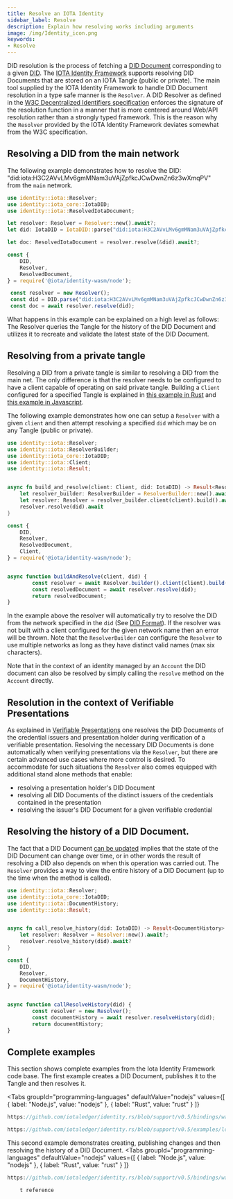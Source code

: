 ```yaml
---
title: Resolve an IOTA Identity
sidebar_label: Resolve
description: Explain how resolving works including arguments
image: /img/Identity_icon.png
keywords:
- Resolve
---
```


DID resolution is the process of fetching a [DID Document](https://www.w3.org/TR/did-core/#dfn-did-documents) corresponding to a given [DID](https://www.w3.org/TR/did-core/#dfn-decentralized-identifiers). 
The [IOTA Identity Framework](https://github.com/iotaledger/identity.rs) supports resolving DID Documents that are stored on an IOTA Tangle (public or private). The main tool supplied 
by the IOTA Identity Framework to handle DID Document resolution in a type safe manner is the `Resolver`. A DID Resolver as defined in the [W3C Decentralized Identifiers specification](https://www.w3.org/TR/did-core/#dfn-did-resolvers)
enforces the signature of the resolution function in a manner that is more centered around Web/API resolution rather than a strongly typed framework. This is the reason why the `Resolver` provided by the IOTA Identity Framework deviates somewhat from 
the W3C specification.


## Resolving a DID from the main network
The following example demonstrates how to resolve the DID: "did:iota:H3C2AVvLMv6gmMNam3uVAjZpfkcJCwDwnZn6z3wXmqPV" from the `main` network. 

<Tabs>
<TabItem value="Rust" label="Rust">

```rust
use identity::iota::Resolver; 
use identity::iota_core::IotaDID;
use identity::iota::ResolvedIotaDocument; 

let resolver: Resolver = Resolver::new().await?; 
let did: IotaDID = IotaDID::parse("did:iota:H3C2AVvLMv6gmMNam3uVAjZpfkcJCwDwnZn6z3wXmqPV")?;

let doc: ResolvedIotaDocument = resolver.resolve(&did).await?; 

```

</TabItem>
<TabItem value="node" label="Node.js">

```js
const {
    DID,
    Resolver,
    ResolvedDocument,
} = require('@iota/identity-wasm/node');

 const resolver = new Resolver();
 const did = DID.parse("did:iota:H3C2AVvLMv6gmMNam3uVAjZpfkcJCwDwnZn6z3wXmqPV");
 const doc = await resolver.resolve(did);

```
</TabItem>
</Tabs>

What happens in this example can be explained on a high level as follows: The Resolver queries the Tangle for the history of the DID Document and utilizes it to recreate and validate the latest state of the DID Document. 

## Resolving from a private tangle 
Resolving a DID from a private tangle is similar to resolving a DID from the main net. The only difference is that 
the resolver needs to be configured to have a client capable of operating on said private tangle. Building a `Client` configured for a specified Tangle is explained in [this example in Rust](https://github.com/iotaledger/identity.rs/blob/support/v0.5/examples/low-level-api/private_tangle.rs) and [this example in Javascript](https://github.com/iotaledger/identity.rs/blob/support/v0.5/bindings/wasm/examples/src/private_tangle.js).

The following example demonstrates how one can setup a `Resolver` with a given `client` and then attempt resolving a specified `did` which may be on any Tangle (public or private). 
<Tabs>
<TabItem value="Rust" label="Rust">

```rust 
use identity::iota::Resolver;
use identity::iota::ResolverBuilder;  
use identity::iota_core::IotaDID;
use identity::iota::Client;
use identity::iota::Result; 


async fn build_and_resolve(client: Client, did: IotaDID) -> Result<ResolvedIotaDocument> {
    let resolver_builder: ResolverBuilder = ResolverBuilder::new().await?;
    let resolver: Resolver = resolver_builder.client(client).build().await?;
    resolver.resolve(did).await
}
```

</TabItem>
<TabItem value="node" label="Node.js">

```js
const {
    DID,
    Resolver,
    ResolvedDocument,
    Client, 
} = require('@iota/identity-wasm/node');


async function buildAndResolve(client, did) {
        const resolver = await Resolver.builder().client(client).build();
        const resolvedDocument = await resolver.resolve(did);
        return resolvedDocument;
}

```
</TabItem>
</Tabs>

In the example above the resolver will automatically try to resolve the DID from the network specified in the `did` (See [DID Format](../../specs/did/iota_did_method_spec.md#did-format)). 
If the resolver was not built with a client configured for the given network name then an error will be thrown. Note that the `ResolverBuilder` can configure the `Resolver` to use 
multiple networks as long as they have distinct valid names (max six characters). 

Note that in the context of an identity managed by an `Account` the DID document can also be resolved by simply calling the `resolve` method on the `Account` directly. 

## Resolution in the context of Verifiable Presentations 
As explained in [Verifiable Presentations](./../verifiable_credentials/verifiable_presentations.mdx) one resolves the DID Documents of the credential issuers and presentation holder 
during verification of a verifiable presentation. Resolving the necessary DID Documents is done automatically when verifying presentations via the `Resolver`, but there are certain 
advanced use cases where more control is desired. To accommodate for such situations the `Resolver` also comes equipped with additional stand alone methods that enable:
- resolving a presentation holder's DID Document
- resolving all DID Documents of the distinct issuers of the credentials contained in the presentation
- resolving the issuer's DID Document for a given verifiable credential


## Resolving the history of a DID Document. 
The fact that a DID Document [can be updated](./update.mdx) implies that the state of the DID Document can change over time, or in other words the result of resolving a DID 
also depends on when this operation was carried out. The `Resolver` provides a way to view the entire history of a DID Document (up to the time when the method is called). 

<Tabs>
<TabItem value="Rust" label="Rust">

```rust 
use identity::iota::Resolver; 
use identity::iota_core::IotaDID;
use identity::iota::DocumentHistory;
use identity::iota::Result; 


async fn call_resolve_history(did: IotaDID) -> Result<DocumentHistory> {
    let resolver: Resolver = Resolver::new().await?;
    resolver.resolve_history(did).await?
}
```

</TabItem>
<TabItem value="node" label="Node.js">

```js
const {
    DID,
    Resolver,
    DocumentHistory,
} = require('@iota/identity-wasm/node');


async function callResolveHistory(did) {
        const resolver = new Resolver();
        const documentHistory = await resolver.resolveHistory(did);
        return documentHistory;
}

```
</TabItem>
</Tabs>


## Complete examples 
This section shows complete examples from the Iota Identity Framework code base. The first example creates a DID Document, publishes it to the Tangle and then resolves it. 

<Tabs
  groupId="programming-languages"
  defaultValue="nodejs"
  values={[
    { label: "Node.js", value: "nodejs" },
    { label: "Rust", value: "rust" }
  ]}
>
<TabItem value="nodejs">

```ts reference
https://github.com/iotaledger/identity.rs/blob/support/v0.5/bindings/wasm/examples/src/resolve_did.js
```

</TabItem>
<TabItem value="rust">

```rust reference
https://github.com/iotaledger/identity.rs/blob/support/v0.5/examples/low-level-api/resolve_did.rs
```

</TabItem>
</Tabs>



This second example demonstrates creating, publishing changes and then resolving the history of a DID Document.
<Tabs
  groupId="programming-languages"
  defaultValue="nodejs"
  values={[
    { label: "Node.js", value: "nodejs" },
    { label: "Rust", value: "rust" }
  ]}
>
<TabItem value="nodejs">

```ts reference
https://github.com/iotaledger/identity.rs/blob/support/v0.5/bindings/wasm/examples/src/resolve_history.js
```

</TabItem>
<TabItem value="rust">

```rushttps://github.com/iotaledger/identity.rs/blob/support/v0.5/examples/low-level-api/resolve_history.rs
    t reference
```

</TabItem>
</Tabs>
